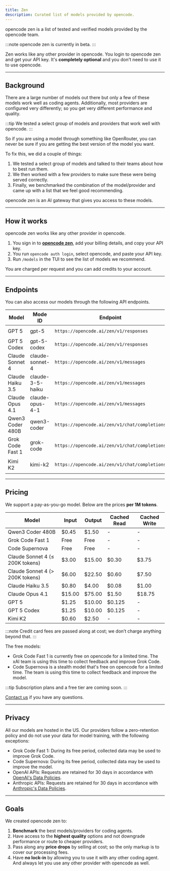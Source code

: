 ```yaml
---
title: Zen
description: Curated list of models provided by opencode.
---
```



opencode zen is a list of tested and verified models provided by the opencode team.

:::note
opencode zen is currently in beta.
:::

Zen works like any other provider in opencode. You login to opencode zen and get
your API key. It's **completely optional** and you don't need to use it to use
opencode.

---

## Background

There are a large number of models out there but only a few of
these models work well as coding agents. Additionally, most providers are
configured very differently; so you get very different performance and quality.

:::tip
We tested a select group of models and providers that work well with opencode.
:::

So if you are using a model through something like OpenRouter, you can never be
sure if you are getting the best version of the model you want.

To fix this, we did a couple of things:

1. We tested a select group of models and talked to their teams about how to
   best run them.
2. We then worked with a few providers to make sure these were being served
   correctly.
3. Finally, we benchmarked the combination of the model/provider and came up
   with a list that we feel good recommending.

opencode zen is an AI gateway that gives you access to these models.

---

## How it works

opencode zen works like any other provider in opencode.

1. You sign in to **<a href={console}>opencode zen</a>**, add your billing
   details, and copy your API key.
2. You run `opencode auth login`, select opencode, and paste your API key.
3. Run `/models` in the TUI to see the list of models we recommend.

You are charged per request and you can add credits to your account.

---

## Endpoints

You can also access our models through the following API endpoints.

| Model            | Mode ID          | Endpoint                                      | AI SDK Package              |
| ---------------- | ---------------- | --------------------------------------------- | --------------------------- |
| GPT 5            | gpt-5            | `https://opencode.ai/zen/v1/responses`        | `@ai-sdk/openai`            |
| GPT 5 Codex           | gpt-5-codex            | `https://opencode.ai/zen/v1/responses`        | `@ai-sdk/openai`            |
| Claude Sonnet 4  | claude-sonnet-4  | `https://opencode.ai/zen/v1/messages`         | `@ai-sdk/anthropic`         |
| Claude Haiku 3.5 | claude-3-5-haiku | `https://opencode.ai/zen/v1/messages`         | `@ai-sdk/anthropic`         |
| Claude Opus 4.1  | claude-opus-4-1  | `https://opencode.ai/zen/v1/messages`         | `@ai-sdk/anthropic`         |
| Qwen3 Coder 480B | qwen3-coder      | `https://opencode.ai/zen/v1/chat/completions` | `@ai-sdk/openai-compatible` |
| Grok Code Fast 1 | grok-code        | `https://opencode.ai/zen/v1/chat/completions` | `@ai-sdk/openai-compatible` |
| Kimi K2          | kimi-k2          | `https://opencode.ai/zen/v1/chat/completions` | `@ai-sdk/openai-compatible` |

---

## Pricing

We support a pay-as-you-go model. Below are the prices **per 1M tokens**.

| Model                           | Input  | Output | Cached Read | Cached Write |
| ------------------------------- | ------ | ------ | ----------- | ------------ |
| Qwen3 Coder 480B                | $0.45  | $1.50  | -           | -            |
| Grok Code Fast 1                | Free   | Free   | -           | -            |
| Code Supernova                  | Free   | Free   | -           | -            |
| Claude Sonnet 4 (≤ 200K tokens) | $3.00  | $15.00 | $0.30       | $3.75        |
| Claude Sonnet 4 (> 200K tokens) | $6.00  | $22.50 | $0.60       | $7.50        |
| Claude Haiku 3.5                | $0.80  | $4.00  | $0.08       | $1.00        |
| Claude Opus 4.1                 | $15.00 | $75.00 | $1.50       | $18.75       |
| GPT 5                           | $1.25  | $10.00 | $0.125      | -            |
| GPT 5 Codex                     | $1.25  | $10.00 | $0.125      | -            |
| Kimi K2                         | $0.60  | $2.50  | -           | -            |

:::note
Credit card fees are passed along at cost; we don’t charge anything beyond that.
:::

The free models:

- Grok Code Fast 1 is currently free on opencode for a limited time. The xAI team is using this time to collect feedback and improve Grok Code.
- Code Supernova is a stealth model that's free on opencode for a limited time. The team is using this time to collect feedback and improve the model.

:::tip
Subscription plans and a free tier are coming soon.
:::

<a href={email}>Contact us</a> if you have any questions.

---

## Privacy

All our models are hosted in the US. Our providers follow a zero-retention policy and do not use your data for model training, with the following exceptions:

- Grok Code Fast 1: During its free period, collected data may be used to improve Grok Code.
- Code Supernova: During its free period, collected data may be used to improve
  the model.
- OpenAI APIs: Requests are retained for 30 days in accordance with [OpenAI's Data Policies](https://platform.openai.com/docs/guides/your-data).
- Anthropic APIs: Requests are retained for 30 days in accordance with [Anthropic's Data Policies](https://docs.anthropic.com/en/docs/claude-code/data-usage).

---

## Goals

We created opencode zen to:

1. **Benchmark** the best models/providers for coding agents.
2. Have access to the **highest quality** options and not downgrade performance or route to cheaper providers.
3. Pass along any **price drops** by selling at cost; so the only markup is to cover our processing fees.
4. Have **no lock-in** by allowing you to use it with any other coding agent. And always let you use any other provider with opencode as well.
